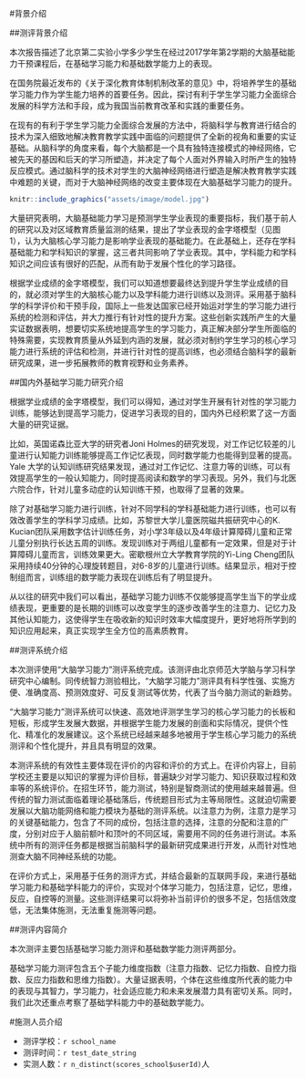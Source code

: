 #背景介绍

##测评背景介绍

本次报告描述了北京第二实验小学多少学生在经过2017学年第2学期的大脑基础能力干预课程后，在基础学习能力和基础数学能力上的表现。

在国务院最近发布的《关于深化教育体制机制改革的意见》中，将培养学生的基础学习能力作为学生能力培养的首要任务。因此，探讨有利于学生学习能力全面综合发展的科学方法和手段，成为我国当前教育改革和实践的重要任务。

在现有的有利于学生学习能力全面综合发展的方法中，将脑科学与教育进行结合的技术为深入细致地解决教育教学实践中面临的问题提供了全新的视角和重要的实证基础。从脑科学的角度来看，每个大脑都是一个具有独特连接模式的神经网络，它被先天的基因和后天的学习所塑造，并决定了每个人面对外界输入时所产生的独特反应模式。通过脑科学的技术对学生的大脑神经网络进行塑造是解决教育教学实践中难题的关键，而对于大脑神经网络的改变主要体现在大脑基础学习能力的提升。

```r
knitr::include_graphics("assets/image/model.jpg")
```

大量研究表明，大脑基础能力学习是预测学生学业表现的重要指标，我们基于前人的研究以及对区域教育质量监测的结果，提出了学业表现的金字塔模型（见图 1），认为大脑核心学习能力是影响学业表现的基础能力。在此基础上，还存在学科基础能力和学科知识的掌握，这三者共同影响了学业表现。其中，学科能力和学科知识之间应该有很好的匹配，从而有助于发展个性化的学习路径。

根据学业成绩的金字塔模型，我们可以知道想要最终达到提升学生学业成绩的目的，就必须对学生的大脑核心能力以及学科能力进行训练以及测评。采用基于脑科学的科学评价和干预手段，国际上一些发达国家已经开始运对学生的学习能力进行系统的检测和评估，并大力推行有针对性的提升方案。这些创新实践所产生的大量实证数据表明，想要切实系统地提高学生的学习能力，真正解决部分学生所面临的特殊需要，实现教育质量从外延到内涵的发展，就必须对制约学生学习的核心学习能力进行系统的评估和检测，并进行针对性的提高训练，也必须结合脑科学的最新研究成果，进一步拓展教师的教育视野和业务素养。

##国内外基础学习能力研究介绍

根据学业成绩的金字塔模型，我们可以得知，通过对学生开展有针对性的学习能力训练，能够达到提高学习能力，促进学习表现的目的，国内外已经积累了这一方面大量的研究证据。

比如，英国诺森比亚大学的研究者Joni Holmes的研究发现，对工作记忆较差的儿童进行认知能力训练能够提高工作记忆表现，同时数学能力也能得到显著的提高。Yale 大学的认知训练研究结果发现，通过对工作记忆、注意力等的训练，可以有效提高学生的一般认知能力，同时提高阅读和数学的学习表现。另外，我们与北医六院合作，针对儿童多动症的认知训练干预，也取得了显著的效果。

除了对基础学习能力进行训练，针对不同学科的学科基础能力进行训练，也可以有效改善学生的学科学习成绩。比如，苏黎世大学儿童医院磁共振研究中心的K. Kucian团队采用数字估计训练任务，对小学3年级以及4年级计算障碍儿童和正常儿童分别执行长达五周的训练。发现训练对于两组儿童都有一定效果，但是对于计算障碍儿童而言，训练效果更大。密歇根州立大学教育学院的Yi-Ling Cheng团队采用持续40分钟的心理旋转题目，对6-8岁的儿童进行训练。结果显示，相对于控制组而言，训练组的数学能力表现在训练后有了明显提升。

从以往的研究中我们可以看出，基础学习能力训练不仅能够提高学生当下的学业成绩表现，更重要的是长期的训练可以改变学生的逐步改善学生的注意力、记忆力及其他认知能力，这使得学生在吸收新的知识时效率大幅度提升，更好地将所学到的知识应用起来，真正实现学生全方位的高素质教育。

##测评系统介绍

本次测评使用“大脑学习能力”测评系统完成。该测评由北京师范大学脑与学习科学研究中心编制。同传统智力测验相比，“大脑学习能力”测评具有科学性强、实施方便、准确度高、预测效度好、可反复测试等优势，代表了当今脑力测试的新趋势。

“大脑学习能力”测评系统可以快速、高效地评测学生学习的核心学习能力的长板和短板，形成学生发展大数据，并根据学生能力发展的剖面和实际情况，提供个性化、精准化的发展建议。这个系统已经越来越多地被用于学生核心学习能力的系统测评和个性化提升，并且具有明显的效果。

本测评系统的有效性主要体现在评价的内容和评价的方式上。在评价内容上，目前学校还主要是以知识的掌握为评价目标，普遍缺少对学习能力、知识获取过程和效率等的系统评价。在招生环节，能力测试，特别是智商测试的使用越来越普遍。但传统的智力测试面临着理论基础落后，传统题目形式为主等局限性。这就迫切需要发展以大脑功能网络和能力模块为基础的测评系统。以注意力为例，注意力是学习的关键基础能力，包含了不同的成份，包括注意的选择，注意的分配和注意的广度，分别对应于人脑前额叶和顶叶的不同区域，需要用不同的任务进行测试。本系统中所有的测评任务都是根据当前脑科学的最新研究成果进行开发，从而针对性地测查大脑不同神经系统的功能。

在评价方式上，采用基于任务的测评方式，并结合最新的互联网手段，来进行基础学习能力和基础学科能力的评价，实现对个体学习能力，包括注意，记忆，思维，反应，自控等的测量。这些测评结果可以将弥补当前评价的很多不足，包括信效度低，无法集体施测，无法重复施测等问题。

##测评内容简介

本次测评主要包括基础学习能力测评和基础数学能力测评两部分。

基础学习能力测评包含五个子能力维度指数（注意力指数、记忆力指数、自控力指数、反应力指数和思维力指数）。大量证据表明，个体在这些维度所代表的能力中的表现与其智力，学习能力，社会适应能力和未来发展潜力具有密切关系。同时，我们此次还重点考察了基础学科能力中的基础数学能力。

#施测人员介绍

* 测评学校：`r school_name`
* 测评时间：`r test_date_string`
* 实测人数：`r n_distinct(scores_school$userId)`人

